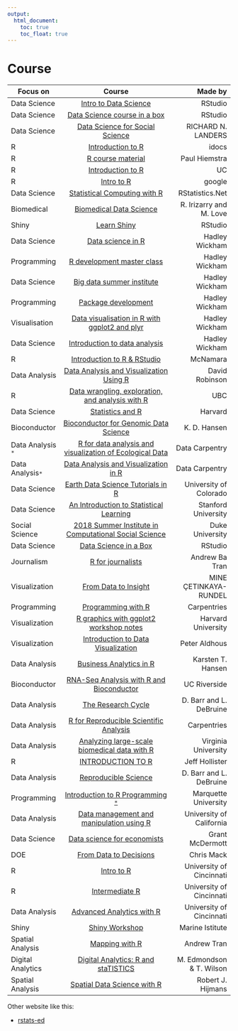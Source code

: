 ```yaml
---
output:
  html_document: 
    toc: true
    toc_float: true
---
```


# Course


|   Focus on |      Course      |  Made by |
|----------------|:---------------------------------:|-----------------:|
|Data Science |[Intro to Data Science](https://www2.stat.duke.edu/courses/Spring18/Sta199/) | RStudio|
|Data Science|[Data Science course in a box](https://github.com/rstudio-education/datascience-box)|RStudio|
|Data Science|[Data Science for Social Science](http://datascience.tntlab.org/schedule-materials/)|RICHARD N. LANDERS|
|R|[Introduction to R](https://ramnathv.github.io/pycon2014-r/)|idocs|
|R|[R course material](http://stcorp.nl/R_course/)|Paul Hiemstra|
|R|[Introduction to R](http://uc-r.github.io/introduction)|UC|
|R | [Intro to R](https://www.youtube.com/playlist?list=PLOU2XLYxmsIK9qQfztXeybpHvru-TrqAP)|google|
|Data Science|[Statistical Computing with R](http://rstatistics.net/)|RStatistics.Net|
|Biomedical|[Biomedical Data Science](http://genomicsclass.github.io/book/)|R. Irizarry and M. Love|
|Shiny|[Learn Shiny](https://shiny.rstudio.com/tutorial/)|RStudio|
|Data Science|[Data science in R](http://courses.had.co.nz/12-oscon/)|Hadley Wickham|
|Programming|[R development master class](http://courses.had.co.nz/12-devtools/)|Hadley Wickham|
|Data Science|[Big data summer institute](http://courses.had.co.nz/12-rice-bdsi/)|Hadley Wickham|
|Programming|[Package development](http://courses.had.co.nz/11-csiro/)|Hadley Wickham|
|Visualisation|[Data visualisation in R with ggplot2 and plyr](http://courses.had.co.nz/11-rice/)|Hadley Wickham| 
|Data Science|[Introduction to data analysis](http://had.co.nz/stat405/)|Hadley Wickham|
|R|[Introduction to R & RStudio](https://github.com/AmeliaMN/IntroToR)|McNamara|
|Data Analysis|[Data Analysis and Visualization Using R](http://varianceexplained.org/RData/)|David Robinson|
|R|[Data wrangling, exploration, and analysis with R](http://stat545.com/)|UBC|
|Data Science|[Statistics and R](http://rafalab.github.io/pages/harvardx.html)|Harvard|
|Bioconductor|[Bioconductor for Genomic Data Science](https://kasperdanielhansen.github.io/genbioconductor/)|K. D. Hansen|
|Data Analysis <kbd>*</kbd>|[R for data analysis and visualization of Ecological Data](https://datacarpentry.org/R-ecology-lesson/index.html#chapters)|Data Carpentry|
|Data Analysis<kbd>*</kbd>|[Data Analysis and Visualization in R](https://datacarpentry.org/R-genomics/index.html)|Data Carpentry|
|Data Science|[Earth Data Science Tutorials in R](https://www.earthdatascience.org/tutorials/r/)|University of Colorado|
|Data Science|[An Introduction to Statistical Learning](https://www.dataschool.io/15-hours-of-expert-machine-learning-videos/)|Stanford University|
|Social Science|[2018 Summer Institute in Computational Social Science](https://compsocialscience.github.io/summer-institute/2018/teaching-learning-materials)|Duke University|
|Data Science|[Data Science in a Box](https://rstudio-education.github.io/datascience-box/)|RStudio|
|Journalism|[R for journalists](https://learn.r-journalism.com/en/)|Andrew Ba Tran|
|Visualization|[From Data to Insight](http://www2.stat.duke.edu/~mc301/ARTSCI101_Su16/)|MINE ÇETINKAYA-RUNDEL|
|Programming|[Programming with R](https://swcarpentry.github.io/r-novice-inflammation/)|Carpentries|
|Visualization|[R graphics with ggplot2 workshop notes](https://tutorials.iq.harvard.edu/R/Rgraphics/Rgraphics.html#geometric_objects_and_aesthetics)|Harvard University|
|Visualization|[Introduction to Data Visualization](http://paldhous.github.io/ucb/2016/dataviz/index.html)|Peter Aldhous|
|Data Analysis|[Business Analytics in R](http://lab.rady.ucsd.edu/sawtooth/business_analytics_in_r/index.html)|Karsten T. Hansen|
|Bioconductor|[RNA-Seq Analysis with R and Bioconductor](http://girke.bioinformatics.ucr.edu/CSHL_RNAseq/)|UC Riverside|
|Data Analysis|[The Research Cycle](https://rgup.gitlab.io/research_cycle/index.html)| D. Barr and L. DeBruine|
|Data Analysis|[R for Reproducible Scientific Analysis](https://swcarpentry.github.io/r-novice-gapminder/)|Carpentries|
Data Analysis|[Analyzing large-scale biomedical data with R](https://bims.fun/index.html)|Virginia University|
|R|[INTRODUCTION TO R](http://usepa.github.io/introR/)|Jeff Hollister|
|Data Analysis|[Reproducible Science](https://gupsych.github.io/data_skills/index.html)|D. Barr and L. DeBruine|
|Programming|[Introduction to R Programming <kbd>*</kbd>](https://github.com/jameslamb/teaching/tree/master/mu_rprog)|Marquette University|
|Data Analysis|[Data management and manipulation using R](https://ozanj.github.io/rclass/)|University of California|
|Data Science|[Data science for economists](https://github.com/uo-ec607/lectures)|Grant McDermott|
|DOE|[From Data to Decisions](http://www.lithoguru.com/scientist/statistics/course.html)|Chris Mack|
|R|[Intro to R](https://github.com/uc-r/Intro-R)|University of Cincinnati|
|R|[Intermediate R](https://github.com/uc-r/Intermediate-R)|University of Cincinnati|
|Data Analysis|[Advanced Analytics with R](https://github.com/uc-r/Advanced-R)|University of Cincinnati|
|Shiny| [Shiny Workshop](https://github.com/sshawna/Shiny_workshop)|Marine Istitute|
|Spatial Analysis | [Mapping with R](https://github.com/andrewbtran/NICAR-2019-mapping) |Andrew Tran |
|Digital Analytics| [Digital Analytics: R and staTISTICS](http://www.dartistics.com/index.html) |M. Edmondson & T. Wilson|
|Spatial Analysis| [Spatial Data Science with R](https://www.rspatial.org/index.html)|Robert J. Hijmans|







Other website like this:

* [rstats-ed](https://github.com/rstudio-education/rstats-ed)

